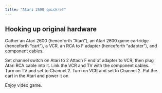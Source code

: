 ```yaml
---
title: "Atari 2600 quickref"
---
```


## Hooking up original hardware

Gather an Atari 2600 (henceforth "Atari"), an Atari 2600 game cartridge (henceforth "cart"), a VCR, an RCA to F adapter (henceforth "adapter"), and component cables.

Set channel switch on Atari to 2
Attach F end of adapter to VCR, then plug Atari RCA cable into it.
Link the VCR and TV with the component cables.
Turn on TV and set to Channel 2.
Turn on VCR and set to Channel 2.
Put the cart in the Atari and power it on.

Enjoy video game.
